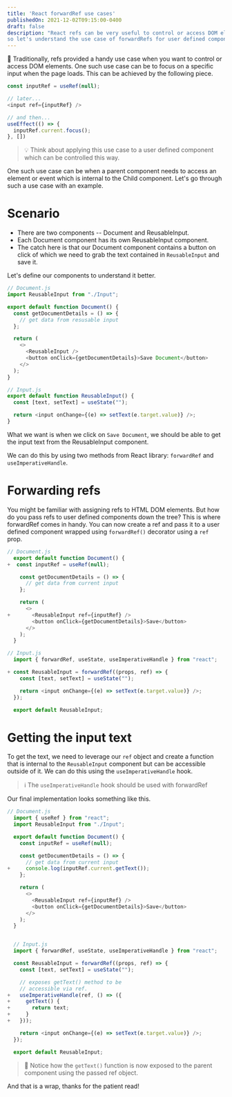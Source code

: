 ```yaml
---
title: 'React forwardRef use cases'
publishedOn: 2021-12-02T09:15:00-0400
draft: false
description: "React refs can be very useful to control or access DOM elements without the use of props,
so let's understand the use case of forwardRefs for user defined components"
---
```


🔮 Traditionally, refs provided a handy use case when you want to control or access DOM elements.
One such use case can be to focus on a specific input when the page loads. This can be achieved
by the following piece.

```js
const inputRef = useRef(null);

// later...
<input ref={inputRef} />

// and then...
useEffect(() => {
  inputRef.current.focus();
}, [])
```

> 💡 Think about applying this use case to a user defined component
which can be controlled this way.

One such use case can be when a parent component needs to access an element or event which
is internal to the Child component. Let's go through such
a use case with an example.

# Scenario
- There are two components -- Document and ReusableInput.
- Each Document component has its own ReusableInput component.
- The catch here is that our Document component contains a button on click of
which we need to grab the text contained in `ReusableInput` and save it.

Let's define our components to understand it better.

```js
// Document.js
import ReusableInput from "./Input";

export default function Document() {
  const getDocumentDetails = () => {
    // get data from resusable input
  };

  return (
    <>
      <ReusableInput />
      <button onClick={getDocumentDetails}>Save Document</button>
    </>
  );
}

// Input.js
export default function ReusableInput() {
  const [text, setText] = useState("");

  return <input onChange={(e) => setText(e.target.value)} />;
}
```

What we want is when we click on `Save Document`, we should be able to get the input text
from the ReusableInput component.

We can do this by using two methods from React library: `forwardRef` and `useImperativeHandle`.

# Forwarding refs
You might be familiar with assigning refs to HTML DOM elements. But how do you pass refs to
user defined components down the tree? This is where forwardRef comes in handy. You can now
create a ref and pass it to a user defined component wrapped using `forwardRef()` decorator
using a `ref` prop.

```js
// Document.js
  export default function Document() {
+  const inputRef = useRef(null);

    const getDocumentDetails = () => {
      // get data from current input
    };

    return (
      <>
+       <ReusableInput ref={inputRef} />
        <button onClick={getDocumentDetails}>Save</button>
      </>
    );
  }

// Input.js
  import { forwardRef, useState, useImperativeHandle } from "react";

+ const ReusableInput = forwardRef((props, ref) => {
    const [text, setText] = useState("");

    return <input onChange={(e) => setText(e.target.value)} />;
  });

  export default ReusableInput;
```

# Getting the input text
To get the text, we need to leverage our `ref` object and create a function that is internal to
the `ReusableInput` component but can be accessible outside of it. We can do this using the
`useImperativeHandle` hook.

> ℹ️ The `useImperativeHandle` hook should be used with forwardRef

Our final implementation looks something like this.
```js
// Document.js
  import { useRef } from "react";
  import ReusableInput from "./Input";

  export default function Document() {
    const inputRef = useRef(null);

    const getDocumentDetails = () => {
      // get data from current input
+     console.log(inputRef.current.getText());
    };

    return (
      <>
        <ReusableInput ref={inputRef} />
        <button onClick={getDocumentDetails}>Save</button>
      </>
    );
  }


  // Input.js
  import { forwardRef, useState, useImperativeHandle } from "react";

  const ReusableInput = forwardRef((props, ref) => {
    const [text, setText] = useState("");

    // exposes getText() method to be
    // accessible via ref.
+   useImperativeHandle(ref, () => ({
+     getText() {
+       return text;
+     }
+   }));

    return <input onChange={(e) => setText(e.target.value)} />;
  });

  export default ReusableInput;
```

> 📝 Notice how the `getText()` function is now exposed to the parent component using the passed
ref object.

And that is a wrap, thanks for the patient read!
